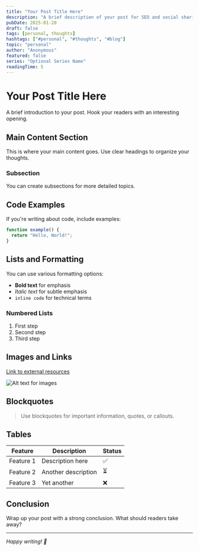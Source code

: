 ```yaml
---
title: "Your Post Title Here"
description: "A brief description of your post for SEO and social sharing"
pubDate: 2025-01-20
draft: false
tags: [personal, thoughts]
hashtags: ["#personal", "#thoughts", "#blog"]
topic: "personal"
author: "Anonymous"
featured: false
series: "Optional Series Name"
readingTime: 5
---
```


# Your Post Title Here

A brief introduction to your post. Hook your readers with an interesting opening.

## Main Content Section

This is where your main content goes. Use clear headings to organize your thoughts.

### Subsection

You can create subsections for more detailed topics.

## Code Examples

If you're writing about code, include examples:

```javascript
function example() {
  return "Hello, World!";
}
```

## Lists and Formatting

You can use various formatting options:

- **Bold text** for emphasis
- *Italic text* for subtle emphasis
- `inline code` for technical terms

### Numbered Lists

1. First step
2. Second step
3. Third step

## Images and Links

[Link to external resources](https://example.com)

![Alt text for images](/path/to/image.jpg)

## Blockquotes

> Use blockquotes for important information, quotes, or callouts.

## Tables

| Feature | Description | Status |
|---------|-------------|--------|
| Feature 1 | Description here | ✅ |
| Feature 2 | Another description | ⏳ |
| Feature 3 | Yet another | ❌ |

## Conclusion

Wrap up your post with a strong conclusion. What should readers take away?

---

*Happy writing! 🚀*

<!-- 
Template Tips:
1. Replace all placeholder text with your actual content
2. Update the frontmatter with your post details
3. Set draft: true if you're not ready to publish
4. Use descriptive tags for better discoverability
5. Add featured: true if you want it on the homepage
6. Choose a topic from: movies, books, development, writing, personal, reviews, tourism
7. Hashtags are auto-generated based on topic and tags, or add manually
-->
